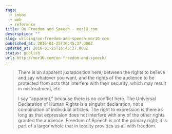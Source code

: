 ```yaml
---
tags:
  - inbox
  - web
  - reference
title: On Freedom and Speech - mor10.com
description: ""
slug: writing/on-freedom-and-speech-mor10-com
published_at: 2016-01-25T16:45:37.000Z
updated_at: 2016-01-25T16:45:37.000Z
status: publish
url: http://mor10.com/on-freedom-and-speech/
---
```

> There is an apparent juxtaposition here, between the rights to believe and say whatever you want, and the rights of the audience to be protected from acts that interfere with their security, which may result in mistreatment, etc.
>
> I say “apparent,” because there is no conflict here. The Universal Declaration of Human Rights is a singular declaration, not a combination of individual articles. The right to expression is there as long as that expression does not interfere with any of the other rights granted the audience. Freedom of Speech is not the primary right; it is part of a larger whole that in totality provides us all with freedom.
